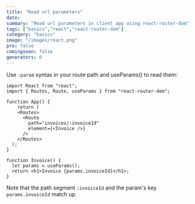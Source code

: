 ```yaml
---
title: "Read url parameters"
date: 
summary: "Read url parameters in client app using react-router-dom"
tags: ["basics","react","react-router-dom"]
category: "basics"
image: "/images/react.png"
pro: false
comingsoon: false
generators: 0
---
```


Use `:param` syntax in your route path and useParams() to read them:

```tsx {2,8,15,16}
import React from "react";
import { Routes, Route, useParams } from "react-router-dom";

function App() {
    return (
    <Routes>
      <Route
        path="invoices/:invoiceId"
        element={<Invoice />}
      />
    </Routes>
  );
}

function Invoice() {
  let params = useParams();
  return <h1>Invoice {params.invoiceId}</h1>;
}
```

Note that the path segment `:invoiceId` and the param's key `params.invoiceId` match up.
